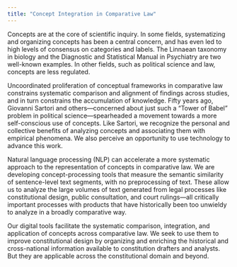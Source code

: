 ```yaml
---
title: "Concept Integration in Comparative Law"
---
```


Concepts are at the core of scientific inquiry. In some fields, systematizing and organizing concepts has been a central concern, and has even led to high levels of consensus on categories and labels. The Linnaean taxonomy in biology and the Diagnostic and Statistical Manual in Psychiatry are two well-known examples. In other fields, such as political science and law, concepts are less regulated. 

Uncoordinated proliferation of conceptual frameworks in comparative law constrains systematic comparison and alignment of findings across studies, and in turn constrains the accumulation of knowledge. Fifty years ago, Giovanni Sartori and others—concerned about just such a “Tower of Babel” problem in political science—spearheaded a movement towards a more self-conscious use of concepts. Like Sartori, we recognize the personal and collective benefits of analyzing concepts and associating them with empirical phenomena. We also perceive an opportunity to use technology to advance this work. 

Natural language processing (NLP) can accelerate a more systematic approach to the representation of concepts in comparative law. We are developing concept-processing tools that measure the semantic similarity of sentence-level text segments, with no preprocessing of text. These allow us to analyze the large volumes of text generated from legal processes like constitutional design, public consultation, and court rulings—all critically important processes with products that have historically been too unwieldy to analyze in a broadly comparative way. 

Our digital tools facilitate the systematic comparison, integration, and application of concepts across comparative law. We seek to use them to improve constitutional design by organizing and enriching the historical and cross-national information available to constitution drafters and analysts. But they are applicable across the constitutional domain and beyond.
